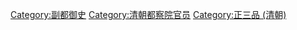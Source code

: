 [[Category:副都御史|Category:副都御史]]
[[Category:清朝都察院官员|Category:清朝都察院官员]]
[[Category:正三品_(清朝)|Category:正三品 (清朝)]]